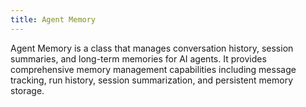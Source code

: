 ```yaml
---
title: Agent Memory
---
```


Agent Memory is a class that manages conversation history, session summaries, and long-term memories for AI agents. It provides comprehensive memory management capabilities including message tracking, run history, session summarization, and persistent memory storage.

<Snippet file="agent-memory-reference.mdx" />
